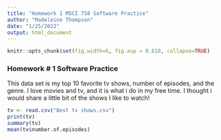 ```yaml
---
title: "Homework 1 MSCI 758 Software Practice"
author: "Madeleine Thompson"
date: "1/25/2022"
output: html_document
---
```


```r
knitr::opts_chunk$set(fig.width=6, fig.asp = 0.618, collapse=TRUE) 
```

### Homework # 1 Software Practice

This data set is my top 10 favorite tv shows, number of episodes, and the genre. I love movies and tv, and it is what i do in my free time. I thought i would share a little bit of the shows I like to watch! 


```r
tv <- read.csv("Best tv shows.csv")
print(tv)
summary(tv)
mean(tv$number.of.episodes)
```





